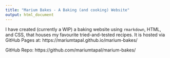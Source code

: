 ```yaml
---
title: "Marium Bakes - A Baking (and cooking) Website"
output: html_document
---
```


I have created (currently a WIP) a baking website using `rmarkdown`, HTML, and CSS, that houses my favourite tried-and-tested recipes. It is hosted via GitHub Pages at: https://mariumtapal.github.io/marium-bakes/

GitHub Repo: https://github.com/mariumtapal/marium-bakes/